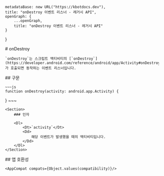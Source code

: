 
    metadataBase: new URL("https://kbotdocs.dev"),
    title: "onDestroy 이벤트 리스너 - 레거시 API",
    openGraph: {
        ...openGraph,
        title: "onDestroy 이벤트 리스너 - 레거시 API"
    }
}

<Section>
    # onDestroy

    `onDestroy`는 스크립트 액티비티의 [`onDestroy`](https://developer.android.com/reference/android/app/Activity#onDestroy())가 호출되면 동작하는 이벤트 리스너입니다.
</Section>
<Section>
    ## 구문

    ~~~js
    function onDestroy(activity: android.app.Activity) {

}
    ~~~

    <Section>
        ### 인자

        <Dl>
            <Dt>`activity`</Dt>
            <Dd>
                해당 이벤트가 발생했을 때의 액티비티입니다.
            </Dd>
        </Dl>
    </Section>
</Section>
<Section>
    ## 앱 호환성

    <AppCompat compats={Object.values(compatibility)}/>
</Section>